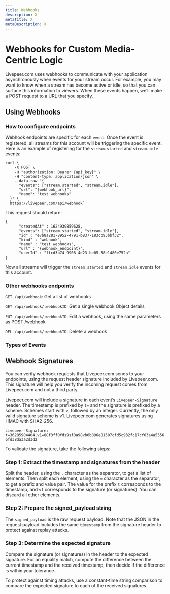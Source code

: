 ```yaml
---
title: Webhooks
description: X
metaTitle: X
metaDescription: X
---
```


# Webhooks for Custom Media-Centric Logic

Livepeer.com uses webhooks to communicate with your application asynchronously when events for your stream occur. For example, you may want to know when a stream has become active or idle, so that you can surface this information to viewers. When these events happen, we’ll make a POST request to a URL that you specify.

## Using Webhooks

### How to configure endpoints

Webhook endpoints are specific for each `event`. Once the event is registered,
all streams for this account will be triggering the specific event. Here is an
example of registering for the `stream.started` and `stream.idle` events:

```
curl \
    -X POST \
    -H "authorization: Bearer {api_key}" \
    -H "content-type: application/json" \
    --data-raw '{
      "events": ["stream.started", "stream.idle"],
      "url": "{webhook_url}",
      "name": "test webhooks"
  }' \
  https://livepeer.com/api/webhook`
```

This request should return:

```
{
      "createdAt" : 1624939859628,
      "events": ["stream.started", "stream.idle"],
      "id" : "e7b8a281-8952-4791-b837-183cb95bbf32",
      "kind" : "webhook",
      "name" : "test webhooks",
      "url" : "{webhook_endpoint}",
      "userId" : "ffcd3b74-9908-4d23-be05-58e1480e752a"
}

```

Now all streams will trigger the `stream.started` and `stream.idle` events for
this account.

### Other webhooks endpoints

`GET /api/webhook`: Get a list of webhooks

`GET /api/webhook/:webhookID`: Get a single webhook Object details

`PUT /api/webhook/:webhookID`: Edit a webhook, using the same parameters as POST
/webhook

`DEL /api/webhook/:webhookID`: Delete a webhook

### Types of Events

<Table
  data={[
    {
      name: "stream.started",
      description:
        "The parent stream object's isActive value is marked as true and the .m3u8 HLS URL works",
    },
    {
      name: "stream.idle",
      description:
        "The parent stream object's isActive value should be marked as false and the .m3u8 HLS URL no longer works",
    },
    {
      name: "recording.ready",
      description: "This fires when a recording is ready to be downloaded",
    },
    {
      name: "recording.started",
      description: "This fires when recording has started on an active stream",
    },
    {
      name: "recording.waiting",
      description:
        "This fires after a stream with recording on has concluded and is not yet ready to be downloaded. Typically it takes 5 minutes for recordings to be ready for download.",
    },
    {
      name: "multistream.connected",
      description:
        "This fires when we've successfully connected to the multistream target",
    },
    {
      name: "multistream.error",
      description:
        "This fires when we've encountered an error either while attempting to connect to the third party streaming service or while broadcasting.",
    },
    {
      name: "multistream.disconnected",
      description:
        "This fires when we are no longer sending video to the multistream target.",
    },
  ]}
/>

## Webhook Signatures

You can verify webhook requests that Livepeer.com sends to your endpoints, using
the request header signature included by Livepeer.com. This signature will help
you verify the incoming request comes from Livepeer.com and not a third party.

Livepeer.com will include a signature in each event’s `Livepeer-Signature`
header. The timestamp is prefixed by `t=` and the signature is prefixed by a
scheme. Schemes start with `v`, followed by an integer. Currently, the only
valid signature scheme is v1. Livepeer.com generates signatures using HMAC with
SHA2-256.

`Livepeer-Signature: t=36285904404,v1=88f3ff0fds9sf8a98vb0b096e81507cfd5c932fc17cf63a4a55566fd38da3a2d3d2`

To validate the signature, take the following steps:

### Step 1: Extract the timestamp and signatures from the header

Split the header, using the `,` character as the separator, to get a list of
elements. Then split each element, using the `=` character as the separator, to
get a prefix and value pair. The value for the prefix `t` corresponds to the
timestamp, and `v1` corresponds to the signature (or signatures). You can
discard all other elements.

### Step 2: Prepare the signed_payload string

The `signed_payload` is the raw request payload. Note that the JSON in the
request payload includes the same `timestamp` from the signature header to
protect against replay attacks.

### Step 3: Determine the expected signature

Compare the signature (or signatures) in the header to the expected signature.
For an equality match, compute the difference between the current timestamp and
the received timestamp, then decide if the difference is within your tolerance.

To protect against timing attacks, use a constant-time string comparison to
compare the expected signature to each of the received signatures.